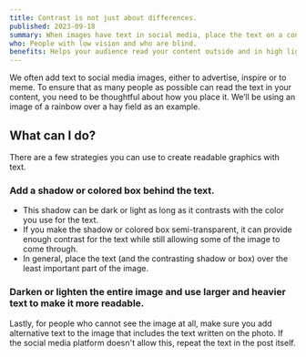 ```yaml
---
title: Contrast is not just about differences.
published: 2023-09-18
summary: When images have text in social media, place the text on a contrasting background and repeat the text outside the image.
who: People with low vision and who are blind. 
benefits: Helps your audience read your content outside and in high light areas.
---
```




We often add text to social media images, either to advertise, inspire or to meme. To ensure that as many people as possible can read the text in your content, you need to be thoughtful about how you place it. We’ll be using an image of a rainbow over a hay field as an example. 

<ImageFigure src={darkTextImg} class="my-3 text-center" imageClass="w-100 bg-white" alt="??" caption="When text is added over a background that doesn’t have enough contrast, it becomes harder to read. In the image above, the dark gray text blends into the light gray cloudy background. For people with vision impairments, the readability will be problematic."/>
<ImageFigure src={darkBgImg} class="my-3 text-center" imageClass="w-100 bg-white" alt="??" caption="The above attempt places the dark text over the light green grass background at the bottom. The largest issue is that the text disappears entirely in the dark bush in the lower right corner. Another problem is that the hay bales in the field place a texture behind the text that blurs it."/>


## What can I do?

There are a few strategies you can use to create readable graphics with text.

<ImageFigure src={shadowBoxImg} class="my-3" imageClass="w-100 bg-white" alt="??" />

### Add a shadow or colored box behind the text.
- This shadow can be dark or light as long as it contrasts with the color you use for the text.  
- If you make the shadow or colored box semi-transparent, it can provide enough contrast for the text while still allowing some of the image to come through.  
- In general, place the text (and the contrasting shadow or box) over the least important part of the image.

<ImageFigure src={darkOrLightImg} class="my-3 text-center" imageClass="w-100 bg-white" alt="??" />

### Darken or lighten the entire image and use larger and heavier text to make it more readable.

Lastly, for people who cannot see the image at all, make sure you add alternative text to the image that includes the text written on the photo. If the social media platform doesn't allow this, repeat the text in the post itself.
